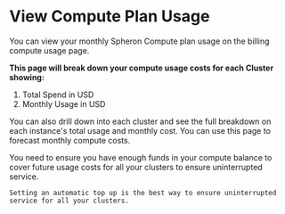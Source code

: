 
# View Compute Plan Usage

You can view your monthly Spheron Compute plan usage on the billing compute usage page.

**This page will break down your compute usage costs for each Cluster showing:**
1. Total Spend in USD
2. Monthly Usage in USD

You can also drill down into each cluster and see the full breakdown on each instance's total usage and monthly cost.
You can use this page to forecast monthly compute costs.

<Callout type="info">
    You need to ensure you have enough funds in your compute balance to cover future usage costs for all your clusters to ensure uninterrupted service.

    Setting an automatic top up is the best way to ensure uninterrupted service for all your clusters.
</Callout>

<Navigation name="View Compute Usage" />
